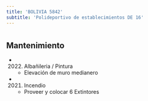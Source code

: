 ```yaml
---
title: 'BOLIVIA 5842'
subtitle: 'Polideportivo de establecimientos DE 16'
---
```


#


## Mantenimiento

*  (2022) Albañileria / Pintura 
    + Elevación de muro medianero

*  (2021) Incendio 
    + Proveer y colocar 6 Extintores



